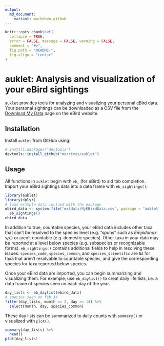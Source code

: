 ```yaml
---
output:
  md_document:
    variant: markdown_github
---
```


<!-- README.md is generated from README.Rmd. Please edit that file -->

```r
knitr::opts_chunk$set(
  collapse = TRUE,
  error = FALSE, message = FALSE, warning = FALSE,
  comment = "#>",
  fig.path = "README-",
  fig.align = "center"
)
```

# auklet: Analysis and visualization of your eBird sightings

`auklet` provides tools for analyzing and visualizing your personal [eBird](http://ebird.org) data. Your personal sightings can be downloaded as a CSV file from the [Download My Data](http://ebird.org/ebird/downloadMyData) page on the eBird website.

## Installation

Install `auklet` from GitHub using:

```r
# install.packages("devtools")
devtools::install_github("mstrimas/auklet")
```

## Usage

All functions in `auklet` begin with `eb_` (for eBird) to aid tab completion. Import your eBird sightings data into a data frame with `eb_sightings()`:

```r
library(auklet)
library(dplyr)
# load example data inclued with the package
ebird_data <- system.file("extdata/MyEBirdData.csv", package = "auklet") %>%
  eb_sightings()
ebird_data
```

In addition to true, countable species, your eBird data includes other taxa that can't be resolved to the species level (e.g. "spuhs" such as *Empidonax sp.*) or aren't countable (e.g. domestic species). Other taxa in your data may be reported at a level below species (e.g. subspecies or recognizable forms). `eb_sightings()` contains additional fields to help in resolving these issues. `species_code`, `species_common`, and `species_scientific` are `NA` for taxa that aren't resolvable to countable species, and give the corresponding species for taxa reported below species.

Once your eBird data are imported, you can begin summarizing and visualizing them. For example, use `eb_daylist()` to creat daily life lists, i.e. a data frame of species seen on each day of the year.

```r
day_lists <- eb_daylist(ebird_data)
# species seen on feb 14
filter(day_lists, month == 2, day == 14) %>% 
  select(month, day, species_common)
```

These day lists can be summarized to daily counts with `summary()` or visualized with `plot()`.

```r
summary(day_lists) %>% 
  head()
plot(day_lists)
```

